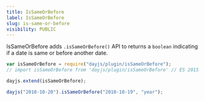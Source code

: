 ```yaml
---
title: IsSameOrBefore
label: IsSameOrBefore
slug: is-same-or-before
visibility: PUBLIC
---
```


IsSameOrBefore adds `.isSameOrBefore()` API to returns a `boolean` indicating if a date is same or before another date.

```javascript
var isSameOrBefore = require("dayjs/plugin/isSameOrBefore");
// import isSameOrBefore from 'dayjs/plugin/isSameOrBefore' // ES 2015

dayjs.extend(isSameOrBefore);

dayjs("2010-10-20").isSameOrBefore("2010-10-19", "year");
```